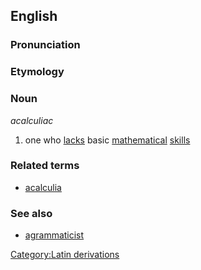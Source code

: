 ==English==

===Pronunciation===
{{pronstub}}

===Etymology===
{{etystub}}

===Noun===
''acalculiac''

# one who [[lack|lacks]] basic [[mathematics|mathematical]] [[skill]]s

===Related terms===
* [[acalculia]]

===See also===
* [[agrammaticist]]

[[Category:Latin derivations]]